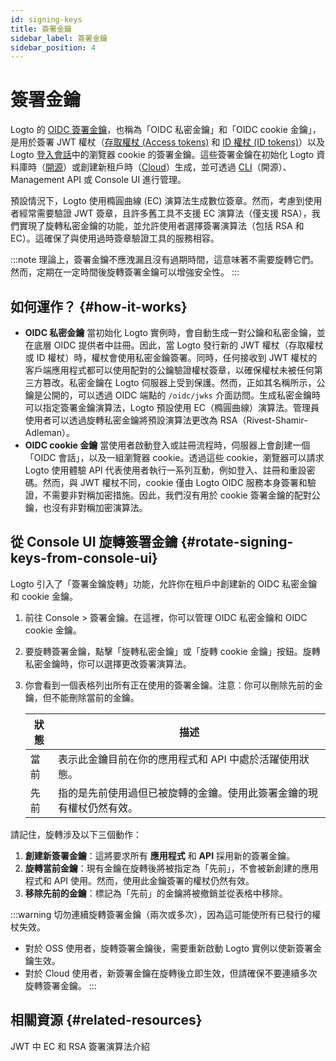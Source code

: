 ```yaml
---
id: signing-keys
title: 簽署金鑰
sidebar_label: 簽署金鑰
sidebar_position: 4
---
```


# 簽署金鑰

Logto 的 [OIDC 簽署金鑰](https://auth.wiki/signing-key)，也稱為「OIDC 私密金鑰」和「OIDC cookie 金鑰」，是用於簽署 JWT 權杖（[存取權杖 (Access tokens)](https://auth.wiki/access-token) 和 [ID 權杖 (ID tokens)](https://auth.wiki/id-token)）以及 Logto [登入會話](/end-user-flows/sign-out#sign-in-session)中的瀏覽器 cookie 的簽署金鑰。這些簽署金鑰在初始化 Logto 資料庫時（[開源](/logto-oss)）或創建新租戶時（[Cloud](/logto-cloud)）生成，並可透過 [CLI](/logto-oss/using-cli)（開源）、Management API 或 Console UI 進行管理。

預設情況下，Logto 使用橢圓曲線 (EC) 演算法生成數位簽章。然而，考慮到使用者經常需要驗證 JWT 簽章，且許多舊工具不支援 EC 演算法（僅支援 RSA），我們實現了旋轉私密金鑰的功能，並允許使用者選擇簽署演算法（包括 RSA 和 EC）。這確保了與使用過時簽章驗證工具的服務相容。

:::note
理論上，簽署金鑰不應洩漏且沒有過期時間，這意味著不需要旋轉它們。然而，定期在一定時間後旋轉簽署金鑰可以增強安全性。
:::

## 如何運作？ \{#how-it-works}

- **OIDC 私密金鑰**
  當初始化 Logto 實例時，會自動生成一對公鑰和私密金鑰，並在底層 OIDC 提供者中註冊。因此，當 Logto 發行新的 JWT 權杖（存取權杖或 ID 權杖）時，權杖會使用私密金鑰簽署。同時，任何接收到 JWT 權杖的客戶端應用程式都可以使用配對的公鑰驗證權杖簽章，以確保權杖未被任何第三方篡改。私密金鑰在 Logto 伺服器上受到保護。然而，正如其名稱所示，公鑰是公開的，可以透過 OIDC 端點的 `/oidc/jwks` 介面訪問。生成私密金鑰時可以指定簽署金鑰演算法，Logto 預設使用 EC（橢圓曲線）演算法。管理員使用者可以透過旋轉私密金鑰將預設演算法更改為 RSA（Rivest-Shamir-Adleman）。
- **OIDC cookie 金鑰**
  當使用者啟動登入或註冊流程時，伺服器上會創建一個「OIDC 會話」，以及一組瀏覽器 cookie。透過這些 cookie，瀏覽器可以請求 Logto 使用體驗 API 代表使用者執行一系列互動，例如登入、註冊和重設密碼。然而，與 JWT 權杖不同，cookie 僅由 Logto OIDC 服務本身簽署和驗證，不需要非對稱加密措施。因此，我們沒有用於 cookie 簽署金鑰的配對公鑰，也沒有非對稱加密演算法。

## 從 Console UI 旋轉簽署金鑰 \{#rotate-signing-keys-from-console-ui}

Logto 引入了「簽署金鑰旋轉」功能，允許你在租戶中創建新的 OIDC 私密金鑰和 cookie 金鑰。

1. 前往 <CloudLink to="/signing-keys">Console > 簽署金鑰</CloudLink>。在這裡，你可以管理 OIDC 私密金鑰和 OIDC cookie 金鑰。
2. 要旋轉簽署金鑰，點擊「旋轉私密金鑰」或「旋轉 cookie 金鑰」按鈕。旋轉私密金鑰時，你可以選擇更改簽署演算法。
3. 你會看到一個表格列出所有正在使用的簽署金鑰。注意：你可以刪除先前的金鑰，但不能刪除當前的金鑰。

   | 狀態 | 描述                                                                 |
   | ---- | -------------------------------------------------------------------- |
   | 當前 | 表示此金鑰目前在你的應用程式和 API 中處於活躍使用狀態。              |
   | 先前 | 指的是先前使用過但已被旋轉的金鑰。使用此簽署金鑰的現有權杖仍然有效。 |

請記住，旋轉涉及以下三個動作：

1. **創建新簽署金鑰**：這將要求所有 **應用程式** 和 **API** 採用新的簽署金鑰。
2. **旋轉當前金鑰**：現有金鑰在旋轉後將被指定為「先前」，不會被新創建的應用程式和 API 使用。然而，使用此金鑰簽署的權杖仍然有效。
3. **移除先前的金鑰**：標記為「先前」的金鑰將被撤銷並從表格中移除。

:::warning
切勿連續旋轉簽署金鑰（兩次或多次），因為這可能使所有已發行的權杖失效。

- 對於 OSS 使用者，旋轉簽署金鑰後，需要重新啟動 Logto 實例以使新簽署金鑰生效。
- 對於 Cloud 使用者，新簽署金鑰在旋轉後立即生效，但請確保不要連續多次旋轉簽署金鑰。
  :::

## 相關資源 \{#related-resources}

<Url href="https://blog.logto.io/introduction-to-ec-and-rsa-signing-algorithms-in-jwt">
  JWT 中 EC 和 RSA 簽署演算法介紹
</Url>
